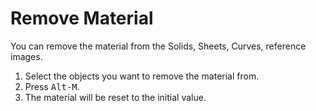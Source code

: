 
# Remove Material

<Reference shortcut="Alt-M" command="Remove Material" button="" />

You can remove the material from the Solids, Sheets, Curves, reference images.

1. Select the objects you want to remove the material from.
2. Press <kbd>Alt-M</kbd>.
3. The material will be reset to the initial value.